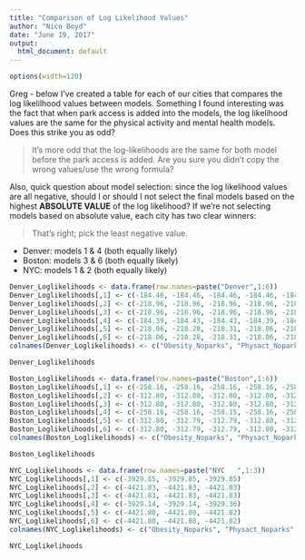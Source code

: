 ```yaml
---
title: "Comparison of Log Likelihood Values"
author: "Nico Boyd"
date: "June 19, 2017"
output:
  html_document: default
---
```


```r
options(width=120)
```

Greg - below I've created a table for each of our cities that compares the log likelilhood values between models. Something I found interesting was the fact that when park access is added into the models, the log likelihood values are the same for the physical activity and mental health models. Does this strike you as odd? 

  > It's more odd that the log-likelihoods are the same for both model before
  the park access is added. Are you sure you didn't copy the wrong values/use the
  wrong formula?

Also, quick question about model selection: since the log likelihood values are all negative, should I or should I not select the final models based on the highest **ABSOLUTE VALUE** of the log likelihood? If we're not selecting models based on absolute value, each city has two clear winners:

  > That's right; pick the least negative value.

  * Denver: models 1 & 4 (both equally likely)
  * Boston: models 3 & 6 (both equally likely)
  * NYC: models 1 & 2 (both equally likely)

```r

Denver_Loglikelihoods <- data.frame(row.names=paste("Denver",1:6))
Denver_Loglikelihoods[,1] <- c(-184.46, -184.46, -184.46, -184.46, -184.46, -184.46)
Denver_Loglikelihoods[,2] <- c(-218.96, -218.96, -218.96, -218.96, -218.96, -218.96)
Denver_Loglikelihoods[,3] <- c(-218.96, -218.96, -218.96, -218.96, -218.96, -218.96)
Denver_Loglikelihoods[,4] <- c(-184.39, -184.43, -184.43, -184.39, -184.43, -184.43)
Denver_Loglikelihoods[,5] <- c(-218.06, -218.28, -218.31, -218.06, -218.28, -218.31)
Denver_Loglikelihoods[,6] <- c(-218.06, -218.28, -218.31, -218.06, -218.28, -218.31)
colnames(Denver_Loglikelihoods) <- c("Obesity_Noparks", "Physact_Noparks", "Mental_Noparks", "Obesity_Parks", "Physact_Parks", "Mental_Parks")

Denver_Loglikelihoods
```

```r

Boston_Loglikelihoods <- data.frame(row.names=paste("Boston",1:6))
Boston_Loglikelihoods[,1] <- c(-258.16, -258.16, -258.16, -258.16, -258.16, -258.16)
Boston_Loglikelihoods[,2] <- c(-312.80, -312.80, -312.80, -312.80, -312.80, -312.80)
Boston_Loglikelihoods[,3] <- c(-312.80, -312.80, -312.80, -312.80, -312.80, -312.80)
Boston_Loglikelihoods[,4] <- c(-258.16, -258.16, -258.15, -258.16, -258.16, -258.15)
Boston_Loglikelihoods[,5] <- c(-312.80, -312.79, -312.79, -312.80, -312.79, -312.79)
Boston_Loglikelihoods[,6] <- c(-312.80, -312.79, -312.79, -312.80, -312.79, -312.79)
colnames(Boston_Loglikelihoods) <- c("Obesity_Noparks", "Physact_Noparks", "Mental_Noparks", "Obesity_Parks", "Physact_Parks", "Mental_Parks")

Boston_Loglikelihoods
```

```r

NYC_Loglikelihoods <- data.frame(row.names=paste("NYC   ",1:3))
NYC_Loglikelihoods[,1] <- c(-3929.85, -3929.85, -3929.85)
NYC_Loglikelihoods[,2] <- c(-4421.83, -4421.83, -4421.83)
NYC_Loglikelihoods[,3] <- c(-4421.83, -4421.83, -4421.83)
NYC_Loglikelihoods[,4] <- c(-3929.14, -3929.14, -3929.36)
NYC_Loglikelihoods[,5] <- c(-4421.80, -4421.80, -4421.82)
NYC_Loglikelihoods[,6] <- c(-4421.80, -4421.80, -4421.82)
colnames(NYC_Loglikelihoods) <- c("Obesity_Noparks", "Physact_Noparks", "Mental_Noparks", "Obesity_Parks", "Physact_Parks", "Mental_Parks")

NYC_Loglikelihoods
```